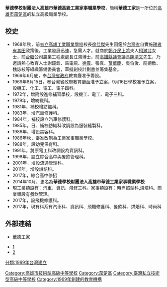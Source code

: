 {{Infobox School
|name=華德學校財團法人高雄市華德高級工業家事職業學校 
|other_name =HuaTe Vocational High School of Technology & Home Economics
|motto=
|established=1969年
|type=私立職業學校
|principal=許瓊元女士
|chairman=徐步魁先生
|athletics=[[棒球|棒球]]、橄欖球、跆拳道
|website= http://www.hdvs.kh.edu.tw/
|address = [[中華民國|中華民國]][[高雄市|高雄市]][[茄萣區|茄萣區]]濱海路4段66號

|legal_person = 華德學校財團法人
}}
'''華德學校財團法人高雄市華德高級工業家事職業學校'''，簡稱'''華德工家'''是一所位於[[高雄市|高雄市]][[茄萣區|茄萣區]]的私立高級職業學校。

==校史==
*1968年秋，前[[省立高雄工業職業學校|省立高雄工業職業學校]]校長[[徐佳傑|徐佳傑]]先生因鑑於[[台灣省|台灣省]]自實施[[耕者有其田|耕者有其田]]政策後，工業發展迅速，急需人才。就商於[[鄭介民|鄭介民]][[上將|上將]]夫人[[柯漱芸|柯漱芸]]女士，前[[台糖|台糖]]公司農業工程處處長江鴻博士，前[[高雄縣議會|高雄縣議會]]議長[[陳清文|陳清文]]先生，乃邀請熱心教育人士謝鐘銓、馬電飛、[[徐震|徐震]]、張真、[[苗華慶|苗華慶]]、吳伯俊、龍德敷、魏詠枝等組織籌備委員會，草擬創校計劃書並籌集基金。
*1969年6月底，奉[[台灣省政府|台灣省政府]]教育廳准予籌設。 
*1969年8月15日，奉台灣省政府教育廳函准予立案，9月16日學校准予立案，設機工、化工、電工、電子四科。
*1972年，增附設進修補習學校，設機工、電工、電子三科。
*1979年，增紡織科。
*1981年，補校增紡織科。
*1983年，增汽車修護科。
*1984年，補校設立汽車修護科。
*1985年，日、補校紡織科改調設為服裝縫製科。
*1986年，增設美容科。
*1986年秋，奉准改制為工業家事職業學校。
*1988年，設幼兒保育科。
*1991年，將原電工科改調設為資訊科。
*1998年，設立綜合高中與餐飲管理科。
*2001年，增設流通管理科。
*2011年，增設烘焙科。
*2017年，綜合高中停招
*2014年10月，更名為'''華德學校財團法人高雄市華德工業家事職業學校'''
*現工業類設有：汽車、資訊、飛修三科。家事類設有：時尚照型科,烘焙科。商業類設有餐飲管理。
*2017年，設飛機修護科。
*2017年，現有科系有汽車科、資訊科、飛機修護科、餐飲科、烘焙科、時尚科

==外部連結==
*[https://web.archive.org/web/20120716222629/http://www.htvs.ks.edu.tw/index.htm 華德工家]
{{台灣棒球維基館|高雄市華德工家青棒隊}}
*[https://www.facebook.com/%E8%8F%AF%E5%BE%B7%E5%B7%A5%E5%AE%B6%E6%99%82%E5%B0%9A%E9%80%A0%E5%9E%8B%E7%A7%91-823894124362513/?rf=103658283046005]
*[http://www.hdvs.kh.edu.tw/] {{Wayback|url=http://www.hdvs.kh.edu.tw/ |date=20190910022238 }}
{{高雄市高級中等學校}}
[[Category:高雄市技術型高級中等學校|Category:高雄市技術型高級中等學校]]
[[Category:茄萣區|Category:茄萣區]]
[[Category:臺灣私立技術型高級中等學校|Category:臺灣私立技術型高級中等學校]]
[[Category:1969年創建的教育機構|Category:1969年創建的教育機構]]
[[分類:1969年台灣建立|分類:1969年台灣建立]]